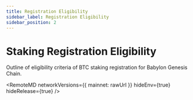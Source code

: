 ```yaml
---
title: Registration Eligibility
sidebar_label: Registration Eligibility
sidebar_position: 2
---
```


# Staking Registration Eligibility

Outline of eligibility criteria of BTC staking registration for Babylon Genesis Chain.



<RemoteMD
  networkVersions={{
    mainnet: rawUrl
  }}
  hideEnv={true}
  hideRelease={true}
/>